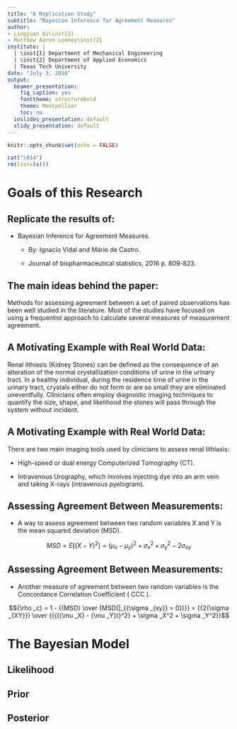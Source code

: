 ```yaml
---
title: "A Replication Study"
subtitle: "Bayesian Inference for Agreement Measures"
author: 
- Lingjuan Qi\inst{1}
- Matthew Aaron Looney\inst{2}
institute: |
  | \inst{1} Department of Mechanical Engineering
  | \inst{2} Department of Applied Economics
  | Texas Tech University
date: "July 3, 2018"
output:
  beamer_presentation:
    fig_caption: yes
    fonttheme: structurebold
    theme: Montpellier
    toc: no
  ioslides_presentation: default
  slidy_presentation: default
---
```


```r
knitr::opts_chunk$set(echo = FALSE)

cat("\014")
rm(list=ls())

```


# Goals of this Research

## Replicate the results of:

  * Bayesian Inference for Agreement Measures.

    - By: Ignacio Vidal and Mário de Castro.

    - Journal of biopharmaceutical statistics, 2016 p. 809-823.


## The main ideas behind the paper:

Methods for assessing agreement between a set of paired observations has been well studied in the literature. Most of the studies have focused on using a frequentist approach to calculate several measures of measurement agreement.



## A Motivating Example with Real World Data:

Renal lithiasis (Kidney Stones) can be defined as the consequence of an alteration of the normal crystallization conditions of urine in the urinary tract. In a healthy individual, during the residence time of urine in the urinary tract, crystals either do not form or are so small they are eliminated uneventfully. Clinicians often employ diagnostic imaging techniques to quantify the size, shape, and likelihood the stones will pass through the system without incident.

## A Motivating Example with Real World Data:

There are two main imaging tools used by clinicians to assess renal lithiasis:

* High-speed or dual energy Computerized Tomography (CT).

* Intravenous Urography, which involves injecting dye into an arm vein and taking X-rays (intravenous pyelogram).



## Assessing Agreement Between Measurements:

* A way to assess agreement between two random variables X and Y is the mean squared deviation (MSD).

$$MSD = E\left[ {{{(X - Y)}^2}} \right] = {({\mu _x} - {\mu _y})^2} + \sigma _x^2 + \sigma _y^2 - 2{\sigma _{xy}}$$

## Assessing Agreement Between Measurements:

* Another measure of agreement between two random variables is the Concordance Correlation Coefficient ( CCC ).

$${\rho _c} = 1 - {{MSD} \over {MSD{|_{{\sigma _{xy}} = 0}}}} = {{2{\sigma _{XY}}} \over {{{({\mu _X} - {\mu _Y})}^2} + \sigma _X^2 + \sigma _Y^2}}$$


# The Bayesian Model



## Likelihood


## Prior


## Posterior



